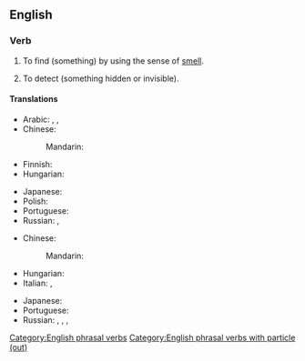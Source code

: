 ==English==

===Verb===
{{en-verb|*}}

# {{lb|en|transitive}} To find (something) by using the sense of [[smell]].
#: {{ux|en|Because they have far more powerful noses than humans, dogs are ideal to '''sniff out''' drugs.}}
# {{lb|en|transitive|figurative|by extension}} To detect (something hidden or invisible).

====Translations====
{{trans-top|find something using smell}}
* Arabic: {{t|ar|يَشُمّ}}, {{t|ar|يَكْتَشِف}}, {{t|ar|عَثَر عَلَى}}
* Chinese:
*: Mandarin: {{t|cmn|嗅出|tr=xiùchū|sc=Hani}}
* Finnish: {{t+|fi|nuuskia}}
* Hungarian: {{t+|hu|kiszimatol}}
{{trans-mid}}
* Japanese: {{t|ja|嗅ぎ付ける|tr=かぎつける, kagitsukeru|sc=Jpan}}
* Polish: {{t+|pl|wywęszyć|pf}}
* Portuguese: {{t+|pt|farejar}}
* Russian: {{t+|ru|выню́хивать|impf}}, {{t+|ru|вы́нюхать|pf}}
{{trans-bottom}}

{{trans-top|find}}
* Chinese:
*: Mandarin: {{t+|cmn|找出|tr=zhǎochū|sc=Hani}}
* Hungarian: {{t+|hu|kiszimatol}}
* Italian: {{t+|it|trovare}}, {{t+|it|scovare}}
{{trans-mid}}
* Japanese: {{t|ja|嗅ぎ付ける|tr=かぎつける, kagitsukeru|sc=Jpan}}
* Portuguese: {{t+|pt|farejar}}
* Russian: {{t+|ru|выню́хивать|impf}}, {{t+|ru|вы́нюхать|pf}}, {{t+|ru|разню́хивать|impf}}, {{t+|ru|разню́хать|pf}}
{{trans-bottom}}

[[Category:English phrasal verbs]]
[[Category:English phrasal verbs with particle (out)]]